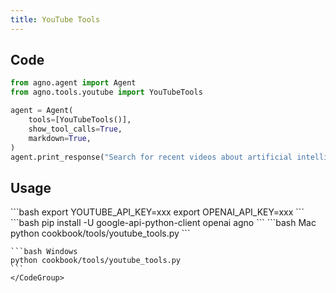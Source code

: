 ```yaml
---
title: YouTube Tools
---
```


## Code

```python cookbook/tools/youtube_tools.py
from agno.agent import Agent
from agno.tools.youtube import YouTubeTools

agent = Agent(
    tools=[YouTubeTools()],
    show_tool_calls=True,
    markdown=True,
)
agent.print_response("Search for recent videos about artificial intelligence")
```

## Usage

<Steps>
  <Snippet file="create-venv-step.mdx" />

  <Step title="Set your API key">
    ```bash
    export YOUTUBE_API_KEY=xxx
    export OPENAI_API_KEY=xxx
    ```
  </Step>

  <Step title="Install libraries">
    ```bash
    pip install -U google-api-python-client openai agno
    ```
  </Step>

  <Step title="Run Agent">
    <CodeGroup>
    ```bash Mac
    python cookbook/tools/youtube_tools.py
    ```

    ```bash Windows
    python cookbook/tools/youtube_tools.py
    ```
    </CodeGroup>
  </Step>
</Steps>